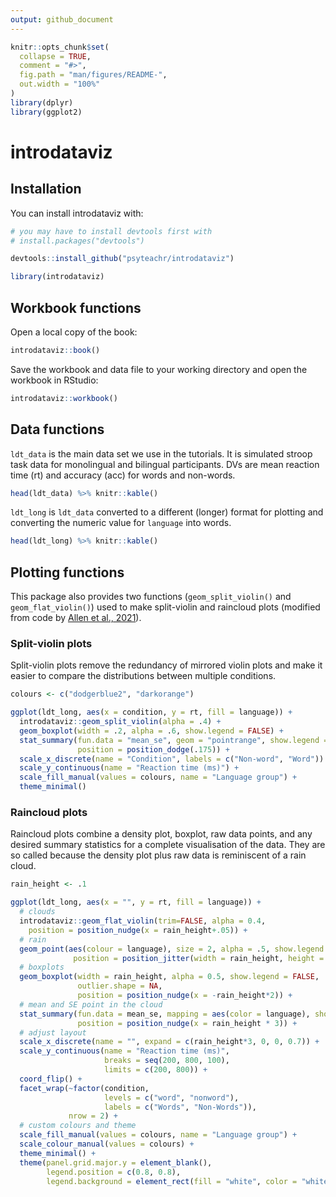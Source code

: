 ```yaml
---
output: github_document
---
```


<!-- README.md is generated from README.Rmd. Please edit that file -->

```r
knitr::opts_chunk$set(
  collapse = TRUE,
  comment = "#>",
  fig.path = "man/figures/README-",
  out.width = "100%"
)
library(dplyr)
library(ggplot2)
```

# introdataviz

<!-- badges: start -->
<!-- badges: end -->

## Installation

You can install introdataviz  with:

``` r
# you may have to install devtools first with 
# install.packages("devtools")

devtools::install_github("psyteachr/introdataviz")
```


```r
library(introdataviz)
```


## Workbook functions

Open a local copy of the book:

``` r
introdataviz::book()
```

Save the workbook and data file to your working directory and open the workbook in RStudio:

``` r
introdataviz::workbook()
```

## Data functions

`ldt_data` is the main data set we use in the tutorials. It is simulated stroop task data for monolingual and bilingual participants. DVs are mean reaction time (rt) and accuracy (acc) for words and non-words.

```r
head(ldt_data) %>% knitr::kable()
```

`ldt_long` is `ldt_data` converted to a different (longer) format for plotting and converting the numeric value for `language` into words.

```r
head(ldt_long) %>% knitr::kable()
```



## Plotting functions

This package also provides two functions (`geom_split_violin()` and `geom_flat_violin()`) used to make split-violin and raincloud plots (modified from code by [Allen et al., 2021](https://doi.org/10.12688/wellcomeopenres.15191.2)).

### Split-violin plots

Split-violin plots remove the redundancy of mirrored violin plots and make it easier to compare the distributions between multiple conditions. 


```r
colours <- c("dodgerblue2", "darkorange")

ggplot(ldt_long, aes(x = condition, y = rt, fill = language)) +
  introdataviz::geom_split_violin(alpha = .4) +
  geom_boxplot(width = .2, alpha = .6, show.legend = FALSE) +
  stat_summary(fun.data = "mean_se", geom = "pointrange", show.legend = F, 
               position = position_dodge(.175)) +
  scale_x_discrete(name = "Condition", labels = c("Non-word", "Word")) +
  scale_y_continuous(name = "Reaction time (ms)") +
  scale_fill_manual(values = colours, name = "Language group") +
  theme_minimal()
```


### Raincloud plots

Raincloud plots combine a density plot, boxplot, raw data points, and any desired summary statistics for a complete visualisation of the data. They are so called because the density plot plus raw data is reminiscent of a rain cloud. 

```r
rain_height <- .1

ggplot(ldt_long, aes(x = "", y = rt, fill = language)) +
  # clouds
  introdataviz::geom_flat_violin(trim=FALSE, alpha = 0.4,
    position = position_nudge(x = rain_height+.05)) +
  # rain
  geom_point(aes(colour = language), size = 2, alpha = .5, show.legend = FALSE, 
              position = position_jitter(width = rain_height, height = 0)) +
  # boxplots
  geom_boxplot(width = rain_height, alpha = 0.5, show.legend = FALSE, 
               outlier.shape = NA,
               position = position_nudge(x = -rain_height*2)) +
  # mean and SE point in the cloud
  stat_summary(fun.data = mean_se, mapping = aes(color = language), show.legend = FALSE,
               position = position_nudge(x = rain_height * 3)) +
  # adjust layout
  scale_x_discrete(name = "", expand = c(rain_height*3, 0, 0, 0.7)) +
  scale_y_continuous(name = "Reaction time (ms)",
                     breaks = seq(200, 800, 100), 
                     limits = c(200, 800)) +
  coord_flip() +
  facet_wrap(~factor(condition, 
                     levels = c("word", "nonword"), 
                     labels = c("Words", "Non-Words")), 
             nrow = 2) +
  # custom colours and theme
  scale_fill_manual(values = colours, name = "Language group") +
  scale_colour_manual(values = colours) +
  theme_minimal() +
  theme(panel.grid.major.y = element_blank(),
        legend.position = c(0.8, 0.8),
        legend.background = element_rect(fill = "white", color = "white"))
```
